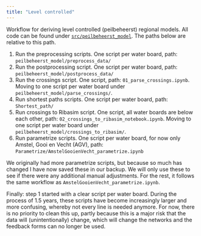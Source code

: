 ```yaml
---
title: "Level controlled"
---
```


Workflow for deriving level controlled (peilbeheerst) regional models.
All code can be found under [`src/peilbeheerst_model`](https://github.com/Deltares/Ribasim-NL/tree/main/src/peilbeheerst_model).
The paths below are relative to this path.

1. Run the preprocessing scripts. One script per water board, path: `peilbeheerst_model/preprocess_data/`
2. Run the postprocessing script. One script per water board, path: `peilbeheerst_model/postprocess_data/`
3. Run the crossings script. One script, path: `01_parse_crossings.ipynb`. Moving to one script per water board under `peilbeheerst_model/parse_crossings/`.
4. Run shortest paths scripts. One script per water board, path: `Shortest_path/`
5. Run crossings to Ribasim script. One script, all water boards are below each other, path: `02_crossings_to_ribasim_notebook.ipynb`. Moving to one script per water board under `peilbeheerst_model/crossings_to_ribasim/`.
6. Run parametrize scripts. One script per water board, for now only Amstel, Gooi en Vecht (AGV), path: `Parametrize/AmstelGooienVecht_parametrize.ipynb`

We originally had more parametrize scripts, but because so much has changed I have now saved these in our backup.
We will only use these to see if there were any additional manual adjustments.
For the rest, it follows the same workflow as `AmstelGooienVecht_parametrize.ipynb`.

Finally: step 1 started with a clear script per water board.
During the process of 1.5 years, these scripts have become increasingly larger and more confusing, whereby not every line is needed anymore.
For now, there is no priority to clean this up, partly because this is a major risk that the data will (unintentionally) change, which will change the networks and the feedback forms can no longer be used.
